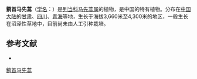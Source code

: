 {{Speciesbox
| name = 鹅首马先蒿
| status = 
| status_system = 
| image =
| genus = Pedicularis
| species = chenocephala
| authority = Diels
}}

'''鹅首马先蒿'''（[[学名|学名]]：{{lang|la|''Pedicularis chenocephala''}}）是[[列当科|列当科]][[马先蒿属|马先蒿属]]的植物，是中国的特有植物。分布在[[中国大陆|中国大陆]]的[[甘肃|甘肃]]、[[四川|四川]]、[[青海|青海]]等地，生长于海拔3,660米至4,300米的地区，一般生长在沼泽性草地中，目前尚未由人工引种栽培。

== 参考文献 ==
<div class="references-small">
* {{cite web| url =http://www.bioinfo.cn/db05/KmzwSpecies.php?action=view&id=21263| title =鹅首马先蒿| work =《中国高等植物数据库全库》| publisher =中国科学院微生物研究所| author =昆明植物研究所| accessdate =2009-02-25| deadurl =yes| archiveurl =https://web.archive.org/web/20160305024108/http://www.bioinfo.cn/db05/KmzwSpecies.php?action=view&id=21263| archivedate =2016-03-05}}
</div>
{{Taxonbar|from=Q11174626}}

[[Category:马先蒿属|鹅首马先蒿]]


{{植物小作品}}